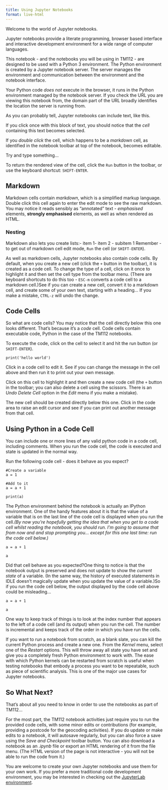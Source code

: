 ```yaml
---
title: Using Jupyter Notebooks
format: live-html
---
```



Welcome to the world of Jupyter notebooks.

Jupyter notebooks provide a literate programming, browser based interface and interactive development environment for a wide range of computer languages.

This notebook - and the notebooks you will be using in TM112 - are designed to be used with a Python 3 environment. The Python environment is created by a Jupyter notebook server. The server manages the environment and communication between the environment and the notebook interface.

Your Python code *does not* execute in the browser, it runs in the Python environment managed by the notebook server. If you check the URL you are viewing this notebook from, the domain part of the URL broadly identifies the location the server is running from.

As you can probably tell, Jupyter notebooks can include text, like this.

If you click once with this block of text, you should notice that the *cell* containing this text becomes selected.

If you *double click* the cell, which happens to be a *markdown* cell, as identified in the notebook toolbar at top of the notebook, becomes editable.

Try and type something...

To return the rendered view of the cell, click the `Run` button in the toolbar, or use the keyboard shortcut: `SHIFT-ENTER`.


## Markdown

Markdown cells contain *markdown*, which is a simplified markup language. Double click this cell again to enter the edit mode to see the raw markdown. You may notice it reads sensibly as "annotated" text - *emphasised* elements, __strongly emphasised__ elements, as well as when rendered as HTML.

### Nesting

Markdown also lets you create lists:- item 1- item 2  - subitem 1  Remember - to get out of markdown cell edit mode, `Run` the cell (or `SHIFT-ENTER`).

As well as markdown cells, Jupyter notebooks also contain code cells. By default, when you create a new cell (click the `+` button in the toolbar), it is created as a code cell. To change the type of a cell, click on it once to highlight it and then set the cell type from the toolbar menu. (There are keyboard shortcuts to do this too - `ESC-m` converts a code cell to a markdown cell.)See if you can create a new cell, convert it to a markdown cell, and create some of your own text, starting with a heading... If you make a mistake, `CTRL-z` will undo the change.

## Code Cells

So what are code cells? You may notice that the cell directly below this one looks different. That's because it's a *code* cell. Code cells contain executable code, Python in the case of the TM112 notebooks.

To execute the code, click on the cell to select it and hit the run button (or `SHIFT-ENTER`).

```pyodide
print('hello world')
```

Click in a code cell to edit it. See if you can change the message in the cell above and then run it to print out your own message.

Click on this cell to highlight it and then create a new code cell (the `+` button in the toolbar; you can also delete a cell using the scissors. There is an *Undo Delete Cell* option in the *Edit* menu if you make a mistake).

The new cell should be created directly below this one. Click in the code area to raise an edit cursor and see if you can print out another message from that cell.

## Using Python in a Code Cell

You can include one or more lines of any valid python code in a code cell, including comments. When you run the code cell, the code is executed and state is updated in the normal way.

Run the following code cell - does it behave as you expect?

```pyodide
#Create a variable
a = 1

#Add to it
a = a + 1

print(a)
```

The Python environment behind the notebook is actually an IPython environment. One of the handy features about it is that the value of a variable that is on the last line of the code cell is displayed when you run the cell.*(By now you're hopefully getting the idea that when you get to a code cell whilst reading the notebook, you should run. I'm going to assume that from now and and stop prompting you... except for this one last time: run the code cell below.)*

```pyodide
a = a + 1

a
```

Did that cell behave as you expected?One thing to notice is that the notebook output is preserved and does not update to show the *current state* of a variable. (In the same way, the history of executed statements in IDLE doesn't magically update when you update the value of a variable.)So if you run the code cell below, the output displayed by the code cell above could be misleading...

```pyodide
a = a + 1

a
```

One way to keep track of things is to look at the index number that appears to the left of a code cell (and its output) when you run the cell. The number is incremental and keeps track of the order in which you have run the cells.

If you want to run a notebook from scratch, as a blank slate, you can kill the current Python process and create a new one. From the *Kernel* menu, select one of the *Restart* options. This will throw away all state you have set and give you a completely fresh Python environment to work with. The ease with which Python kernels can be restarted from scratch is useful when testing notebooks that embody a process you want to be repeatable, such as piece of scientific analysis. This is one of the major use cases for Jupyter notebooks. 

## So What Next?

That's about all you need to know in order to use the notebooks as part of TM112...

For the most part, the TM112 notebook activities just require you to run the provided code cells, with some minor edits or contributions (for example, providing a postcode for the geocoding activities). If you do update or make edits to a notebook, it will autosave regularly, but you can also force a save using the *Save and Checkpoint* toolbar button. You can also download a notebook as an *.ipynb* file or export an HTML  rendering of it from the file menu. (The HTML version of the page is not interactive - you will not be able to run the code from it.)

You are welcome to create your own Jupyter notebooks and use them for your own work. If you prefer a more traditional code development environment, you may be interested in checking out the [JupyterLab environment](https://blog.jupyter.org/jupyterlab-is-ready-for-users-5a6f039b8906).

